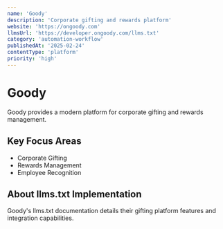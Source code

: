```yaml
---
name: 'Goody'
description: 'Corporate gifting and rewards platform'
website: 'https://ongoody.com'
llmsUrl: 'https://developer.ongoody.com/llms.txt'
category: 'automation-workflow'
publishedAt: '2025-02-24'
contentType: 'platform'
priority: 'high'
---
```


# Goody

Goody provides a modern platform for corporate gifting and rewards management.

## Key Focus Areas

- Corporate Gifting
- Rewards Management
- Employee Recognition

## About llms.txt Implementation

Goody's llms.txt documentation details their gifting platform features and integration capabilities.
